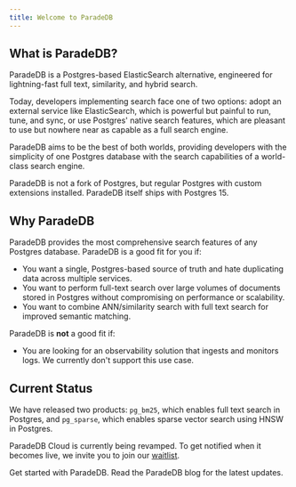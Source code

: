 ```yaml
---
title: Welcome to ParadeDB
---
```


## What is ParadeDB?

ParadeDB is a Postgres-based ElasticSearch alternative, engineered for lightning-fast full text,
similarity, and hybrid search.

Today, developers implementing search face one of two options: adopt an external service like ElasticSearch,
which is powerful but painful to run, tune, and sync, or use Postgres' native search features, which are pleasant to
use but nowhere near as capable as a full search engine.

ParadeDB aims to be the best of both worlds, providing developers with the simplicity of one Postgres
database with the search capabilities of a world-class search engine.

ParadeDB is not a fork of Postgres, but regular Postgres with custom extensions installed. ParadeDB itself
ships with Postgres 15.

## Why ParadeDB

ParadeDB provides the most comprehensive search features of any Postgres database. ParadeDB is a good fit for you if:

- You want a single, Postgres-based source of truth and hate duplicating data across multiple services.
- You want to perform full-text search over large volumes of documents stored in Postgres without compromising on performance or scalability.
- You want to combine ANN/similarity search with full text search for improved semantic matching.

ParadeDB is **not** a good fit if:

- You are looking for an observability solution that ingests and monitors logs.
  We currently don't support this use case.

## Current Status

We have released two products: `pg_bm25`, which enables full text search in Postgres, and `pg_sparse`,
which enables sparse vector search using HNSW in Postgres.

ParadeDB Cloud is currently being revamped. To get notified when it becomes live, we invite you to join our
[waitlist](https://paradedb.typeform.com/to/jHkLmIzx).

<CardGroup cols={2}>
  <Card title="Quickstart" icon="rocket" href="/latest/quickstart">
    Get started with ParadeDB.
  </Card>
  <Card title="Blog" icon="rss" href="/blog">
    Read the ParadeDB blog for the latest updates.
  </Card>
</CardGroup>
